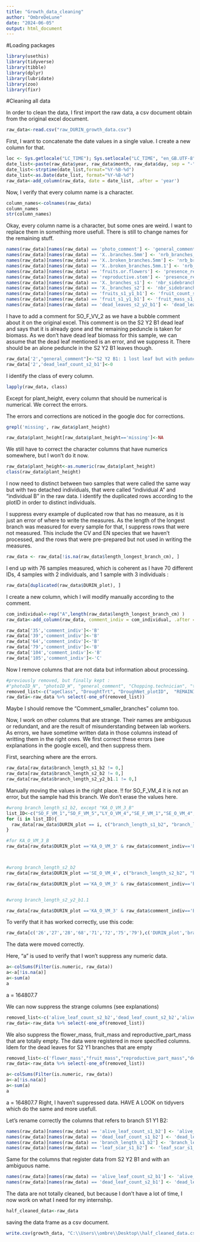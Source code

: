 ```yaml
---
title: "Growth_data_cleaning"
author: "OmbreDeLune"
date: "2024-06-05"
output: html_document
---
```

#Loading packages
```r
library(usethis)
library(tidyverse)
library(tibble)
library(dplyr)
library(lubridate)
library(zoo)
library(fixr)
```


#Cleaning all data

In order to clean the data, I first import the raw data, a csv document obtain from the original excel document. 
```r
raw_data<-read.csv("raw_DURIN_growth_data.csv")
```

First, I want to concatenate the date values in a single value. I create a new column for that.
```r
loc <- Sys.getlocale("LC_TIME"); Sys.setlocale("LC_TIME", "en_GB.UTF-8"); Sys.setlocale("LC_TIME", "C")
date_list<-paste(raw_data$year, raw_data$month, raw_data$day, sep = "-")
date_list<-strptime(date_list,format="%Y-%B-%d")
date_list<-as.Date(date_list, format="%Y-%B-%d")
raw_data<-add_column(raw_data, date = date_list, .after = 'year')
```

Now, I verify that every column name is a character.  
```r
column_names<-colnames(raw_data)
column_names
str(column_names)
```

Okay, every column name is a character, but some ones are weird. I want to replace them in something more usefull. There is still to change names for the remaining stuff.  


```r
names(raw_data)[names(raw_data) == 'photo_comment'] <- 'general_comment'
names(raw_data)[names(raw_data) == 'X..branches.5mm'] <- 'nrb_branches_lger_5mm'
names(raw_data)[names(raw_data) == 'X..broken_branches.5mm'] <- 'nrb_brk_branches_lger_5mm'
names(raw_data)[names(raw_data) == 'X..broken_branches.5mm.1'] <- 'nrb_brk_branches_shtr_5mm'
names(raw_data)[names(raw_data) == 'fruits.or.flowers'] <- 'presence_reproductive_str'
names(raw_data)[names(raw_data) == 'reproductive.stem'] <- 'presence_reproductive_stem'
names(raw_data)[names(raw_data) == 'X._branches_s1'] <- 'nbr_sidebranch_s1'
names(raw_data)[names(raw_data) == 'X._branches_s2'] <- 'nbr_sidebranch_s2'
names(raw_data)[names(raw_data) == 'fruits_s1_y1_b1'] <- 'fruit_count_s1_y1_b1'
names(raw_data)[names(raw_data) == 'fruit_s1_y1_b1'] <- 'fruit_mass_s1_y1_b1'
names(raw_data)[names(raw_data) == 'dead_leaves_s2_y2_b1'] <- 'dead_leaves_mass_s2_y2_b1'

```

I have to add a comment for SO_F_VV_2 as we have a bubble comment about it on the original excel. This comment is on the S2 Y2 B1 dead leaf and says that it is already gone and the remaining peduncle is taken for biomass. As we don't have dead leaf biomass for this sample, we can assume that the dead leaf mentioned is an error, and we suppress it. There should be an alone peduncle in the S2 Y2 B1 leaves though. 
```r
raw_data['2',"general_comment"]<-"S2 Y2 B1: 1 lost leaf but with peduncle on the stem, taken for leaves biomass"
raw_data['2','dead_leaf_count_s2_b1']<-0
```


I identify the class of every column. 
```r
lapply(raw_data, class)
```

Except for plant_height, every column that should be numerical is numerical. 
We correct the errors. 

The errors and corrections are noticed in the google doc for corrections.
```r
grepl('missing', raw_data$plant_height) 
```

```r
raw_data$plant_height[raw_data$plant_height=='missing']<-NA
```
We still have to correct the character columns that have numerics somewhere, but I won't do it now. 

```r
raw_data$plant_height<-as.numeric(raw_data$plant_height)
class(raw_data$plant_height)
```


I now need to distinct between two samples that were called the same way but with two detached individuals, that were called "individual A" and "individual B" in the raw data. I identify the duplicated rows according to the plotID in order to distinct individuals. 

I suppress every example of duplicated row that has no measure, as it is just an error of where to write the measures. As the length of the longest branch was measured for every sample for that, I suppress rows that were not measured. This include the CV and EN species that we haven't processed, and the rows that were pre-prepared but not used in writing the measures. 

```r
raw_data <- raw_data[!is.na(raw_data$length_longest_branch_cm), ]
```
I end up with 76 samples measured, which is coherent as I have 70 different IDs, 4 samples with 2 individuals, and 1 sample with 3 individuals : 
```r
raw_data[duplicated(raw_data$DURIN_plot), ]
```


I create a new column, which I will modify manually according to the comment. 

```r
com_individual<-rep("A",length(raw_data$length_longest_branch_cm) )
raw_data<-add_column(raw_data, comment_indiv = com_individual, .after = 'DURIN_plot')
```

```r
raw_data['35','comment_indiv']<-'B'
raw_data['39','comment_indiv']<-'B'
raw_data['64','comment_indiv']<-'B'
raw_data['79','comment_indiv']<-'B'
raw_data['104','comment_indiv']<-'B'
raw_data['105','comment_indiv']<-'C'
```

Now I remove columns that  are not data but information about processing. 
```r
#previously removed, but finally kept : 
#"photoID_N", "photoID_W", "general_comment", "Chopping.technician", "time.spent.on.chopping","weighing.date","Mass.technician","weighing.time", "balance","Chopping.technician.1", "time.spent.on.chopping.1","weighing.date.1", "Mass.technician.1", "weighing.time.1", "Which.balance"
removed_list<-c("ageClass", "DroughtTrt", "DroughNet_plotID",  "REMAINING.BRANCH.PROCESSING......","day","month")
raw_data<-raw_data %>% select(-one_of(removed_list))
```
Maybe I should remove the "Comment_smaller_branches" column too.

Now, I work on other columns that are strange. Their names are ambiguous or redundant, and are the result of misunderstanding between lab workers. As errors, we have sometime written data in those columns  instead of writting them in the right ones. We first correct these errors (see explanations in the google excel), and then suppress them.

First, searching where are the errors.
```r
raw_data[raw_data$branch_length_s1_b2 != 0,]
raw_data[raw_data$branch_length_s2_b2 != 0,]
raw_data[raw_data$branch_length_s2_y2_b1.1 != 0,]

```

Manually moving the values in the right place.
!! for SO_F_VM_4 it is not an error, but the sample had this branch. We don't erase the values here. 
```r
#wrong branch_length_s1_b2, except "KA_O_VM_3_B"
list_ID<-c("SO_F_VM_1","SO_F_VM_5","LY_O_VM_4","SE_F_VM_1","SE_O_VM_4","KA_O_VM_1")
for (i in list_ID){
  raw_data[raw_data$DURIN_plot == i, c("branch_length_s1_b2", "branch_length_s2_y1_b1")] <- raw_data[raw_data$DURIN_plot == i, c("branch_length_s2_y1_b1", "branch_length_s1_b2")] 
}

#for KA_O_VM_3_B
raw_data[raw_data$DURIN_plot =='KA_O_VM_3' & raw_data$comment_indiv=='B', c("branch_length_s1_b2", "branch_length_s2_y1_b1")] <- raw_data[raw_data$DURIN_plot =='KA_O_VM_3' & raw_data$comment_indiv=='B', c("branch_length_s2_y1_b1", "branch_length_s1_b2")] 



#wrong branch_length_s2_b2
raw_data[raw_data$DURIN_plot =='SE_O_VM_4', c("branch_length_s2_b2", "branch_length_s2_y1_b2")] <- raw_data[raw_data$DURIN_plot =='SE_O_VM_4' , c("branch_length_s2_y1_b2", "branch_length_s2_b2")] 

raw_data[raw_data$DURIN_plot =='KA_O_VM_3' & raw_data$comment_indiv=='B', c("branch_length_s2_b2", "branch_length_s2_y1_b2")] <- raw_data[raw_data$DURIN_plot =='KA_O_VM_3' & raw_data$comment_indiv=='B', c("branch_length_s2_y1_b2", "branch_length_s2_b2")] 


#wrong branch_length_s2_y2_b1.1

raw_data[raw_data$DURIN_plot =='KA_O_VM_3' & raw_data$comment_indiv=='B', c("branch_length_s2_y2_b1.1", "branch_length_s2_y1_b3")] <- raw_data[raw_data$DURIN_plot =='KA_O_VM_3' & raw_data$comment_indiv=='B', c("branch_length_s2_y1_b3", "branch_length_s2_y2_b1.1")] 
```

To verify that it has worked correctly, use this code: 
```r
raw_data[c('26','27','28','68','71','72','75','79'),c('DURIN_plot','branch_length_s1_b2','branch_length_s2_b2','branch_length_s2_y2_b1.1','branch_length_s2_y1_b1','branch_length_s2_y1_b2','branch_length_s2_y1_b3')]
```
The data were moved correctly. 



Here, "a" is used to verify that I won't suppress any numeric data.
```r
a<-colSums(Filter(is.numeric, raw_data))
a<-a[!is.na(a)]
a<-sum(a)
a
```
a = 164807.7

We can now suppress the strange columns (see explanations)
```r
removed_list<-c('alive_leaf_count_s2_b2','dead_leaf_count_s2_b2','alive_leaf_count_s2_y2_b1','dead_leaf_count_s2_y2_b1','leaf_scar_b2_s2','branch_length_s2_y2_b1.1','branch_length_s2_b2')
raw_data<-raw_data %>% select(-one_of(removed_list))
```

We also suppress the flower_mass, fruit_mass and reproductive_part_mass that are totally empty. The data were registered in more specified columns. 
Idem for the dead leaves for S2 Y1 branches that are empty
```r
removed_list<-c('flower_mass',"fruit_mass","reproductive_part_mass","dead_leaf_count_s2_y1_b1","dead_leaf_count_s2_y1_b2","dead_leaf_count_s2_y1_b3","dead_leaf_count_s2_y1_b4")
raw_data<-raw_data %>% select(-one_of(removed_list))
```

```r
a<-colSums(Filter(is.numeric, raw_data))
a<-a[!is.na(a)]
a<-sum(a)
a
```
a = 164807.7
Right, I haven't suppressed data. 
HAVE A LOOK on tidyvers which do the same and more usefull. 

Let's rename correctly the columns that refers to branch S1 Y1 B2: 
```r
names(raw_data)[names(raw_data) == 'alive_leaf_count_s1_b2'] <- 'alive_leaf_count_s1_y1_b2'
names(raw_data)[names(raw_data) == 'dead_leaf_count_s1_b2'] <- 'dead_leaf_count_s1_y1_b2'
names(raw_data)[names(raw_data) == 'branch_length_s1_b2'] <- 'branch_length_s1_y1_b2'
names(raw_data)[names(raw_data) == 'leaf_scar_s1_b2'] <- 'leaf_scar_s1_y1_b2'
```

Same for the columns that register data from S2 Y2 B1 and with an ambiguous name. 
```r
names(raw_data)[names(raw_data) == 'alive_leaf_count_s2_b1'] <- 'alive_leaf_count_s2_y2_b1'
names(raw_data)[names(raw_data) == 'dead_leaf_count_s2_b1'] <- 'dead_leaf_count_s2_y2_b1'
```

The data are not totally cleaned, but because I don't have a lot of time, I now work on what I need for my internship. 

```r
half_cleaned_data<-raw_data
```


saving the data frame as a csv document.
```r
write.csv(growth_data, "C:\\Users\\ombre\\Desktop\\half_cleaned_data.csv", row.names=FALSE)
```

